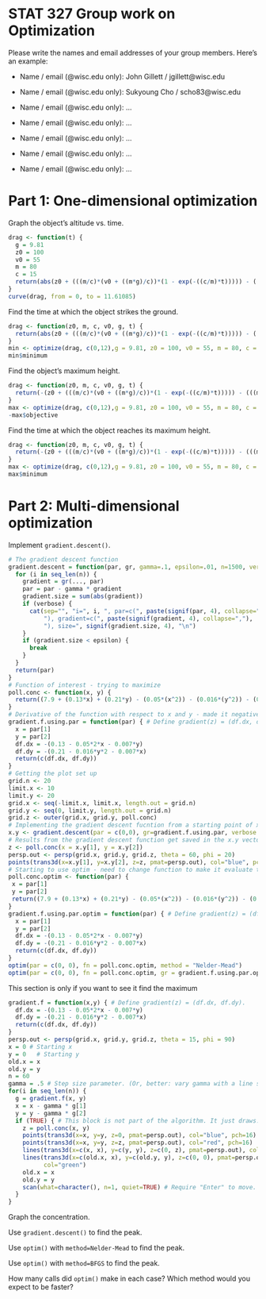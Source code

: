 # STAT 327 Group work on Optimization

Please write the names and email addresses of your group members.
Here's an example:

* Name / email (@wisc.edu only): John Gillett / jgillett@wisc.edu

* Name / email (@wisc.edu only): Sukyoung Cho / scho83@wisc.edu
* Name / email (@wisc.edu only): ...
* Name / email (@wisc.edu only): ...
* Name / email (@wisc.edu only): ...
* Name / email (@wisc.edu only): ...
* Name / email (@wisc.edu only): ...

# Part 1: One-dimensional optimization

Graph the object's altitude vs. time.

```r
drag <- function(t) {
  g = 9.81 
  z0 = 100 
  v0 = 55
  m = 80
  c = 15
  return(abs(z0 + (((m/c)*(v0 + ((m*g)/c))*(1 - exp(-((c/m)*t))))) - (((m*g)/c)*t)))
}
curve(drag, from = 0, to = 11.61085)
```

Find the time at which the object strikes the ground.

```r
drag <- function(z0, m, c, v0, g, t) {
  return(abs(z0 + (((m/c)*(v0 + ((m*g)/c))*(1 - exp(-((c/m)*t))))) - (((m*g)/c)*t)))
}
min <- optimize(drag, c(0,12),g = 9.81, z0 = 100, v0 = 55, m = 80, c = 15)
min$minimum
```

Find the object's maximum height.

```r
drag <- function(z0, m, c, v0, g, t) {
  return(-(z0 + (((m/c)*(v0 + ((m*g)/c))*(1 - exp(-((c/m)*t))))) - (((m*g)/c)*t)))
}
max <- optimize(drag, c(0,12),g = 9.81, z0 = 100, v0 = 55, m = 80, c = 15)
-max$objective
```

Find the time at which the object reaches its maximum height.

```r
drag <- function(z0, m, c, v0, g, t) {
  return(-(z0 + (((m/c)*(v0 + ((m*g)/c))*(1 - exp(-((c/m)*t))))) - (((m*g)/c)*t)))
}
max <- optimize(drag, c(0,12),g = 9.81, z0 = 100, v0 = 55, m = 80, c = 15)
max$minimum
```

# Part 2: Multi-dimensional optimization

Implement `gradient.descent()`.

```r
# The gradient descent function
gradient.descent = function(par, gr, gamma=.1, epsilon=.01, n=1500, verbose=FALSE, ...) {
  for (i in seq_len(n)) {
    gradient = gr(..., par)
    par = par - gamma * gradient
    gradient.size = sum(abs(gradient))
    if (verbose) {
      cat(sep="", "i=", i, ", par=c(", paste(signif(par, 4), collapse=","),
          "), gradient=c(", paste(signif(gradient, 4), collapse=","),
          "), size=", signif(gradient.size, 4), "\n")
    }
    if (gradient.size < epsilon) {
      break
    }
  }
  return(par)
}
# Function of interest - trying to maximize
poll.conc <- function(x, y) {
  return((7.9 + (0.13*x) + (0.21*y) - (0.05*(x^2)) - (0.016*(y^2)) - (0.007*x*y)))
}
# Derivative of the function with respect to x and y - made it negative so that way it becomes a valley rather than a mound
gradient.f.using.par = function(par) { # Define gradient(z) = (df.dx, df.dy).
  x = par[1]
  y = par[2]
  df.dx = -(0.13 - 0.05*2*x - 0.007*y)
  df.dy = -(0.21 - 0.016*y*2 - 0.007*x)
  return(c(df.dx, df.dy))
}
# Getting the plot set up
grid.n <- 20
limit.x <- 10
limit.y <- 20
grid.x <- seq(-limit.x, limit.x, length.out = grid.n)
grid.y <- seq(0, limit.y, length.out = grid.n)
grid.z <- outer(grid.x, grid.y, poll.conc)
# Implementing the gradient descent fucntion from a starting point of x = 0, y = 0
x.y <- gradient.descent(par = c(0,0), gr=gradient.f.using.par, verbose = FALSE)
# Results from the gradient descent function get saved in the x.y vector. Evaluated to form Z and then plotted
z <- poll.conc(x = x.y[1], y = x.y[2])
persp.out <- persp(grid.x, grid.y, grid.z, theta = 60, phi = 20)
points(trans3d(x=x.y[1], y=x.y[2], z=z, pmat=persp.out), col="blue", pch=16)
# Starting to use optim - need to change function to make it evaluate the given paramaters
poll.conc.optim <- function(par) {
 x = par[1]
 y = par[2]
 return((7.9 + (0.13*x) + (0.21*y) - (0.05*(x^2)) - (0.016*(y^2)) - (0.007*x*y)))
}
gradient.f.using.par.optim = function(par) { # Define gradient(z) = (df.dx, df.dy).
  x = par[1]
  y = par[2]
  df.dx = -(0.13 - 0.05*2*x - 0.007*y)
  df.dy = -(0.21 - 0.016*y*2 - 0.007*x)
  return(c(df.dx, df.dy))
}
optim(par = c(0, 0), fn = poll.conc.optim, method = "Nelder-Mead")
optim(par = c(0, 0), fn = poll.conc.optim, gr = gradient.f.using.par.optim,method = "BFGS")
```


This section is only if you want to see it find the maximum
```r
gradient.f = function(x,y) { # Define gradient(z) = (df.dx, df.dy).
  df.dx = -(0.13 - 0.05*2*x - 0.007*y)
  df.dy = -(0.21 - 0.016*y*2 - 0.007*x)
  return(c(df.dx, df.dy))
}
persp.out <- persp(grid.x, grid.y, grid.z, theta = 15, phi = 90)
x = 0 # Starting x
y = 0   # Starting y
old.x = x
old.y = y
n = 60
gamma = .5 # Step size parameter. (Or, better: vary gamma with a line search.)
for(i in seq_len(n)) {
  g = gradient.f(x, y)
  x = x - gamma * g[1]
  y = y - gamma * g[2]
  if (TRUE) { # This block is not part of the algorithm. It just draws.
    z = poll.conc(x, y)
    points(trans3d(x=x, y=y, z=0, pmat=persp.out), col="blue", pch=16)
    points(trans3d(x=x, y=y, z=z, pmat=persp.out), col="red", pch=16)
    lines(trans3d(x=c(x, x), y=c(y, y), z=c(0, z), pmat=persp.out), col="red")
    lines(trans3d(x=c(old.x, x), y=c(old.y, y), z=c(0, 0), pmat=persp.out),
          col="green")
    old.x = x
    old.y = y
    scan(what=character(), n=1, quiet=TRUE) # Require "Enter" to move.
  }
}
```

Graph the concentration.

Use `gradient.descent()` to find the peak.

Use `optim()` with `method=Nelder-Mead` to find the peak.

Use `optim()` with `method=BFGS` to find the peak.

How many calls did `optim()` make in each case? Which method would you
expect to be faster?